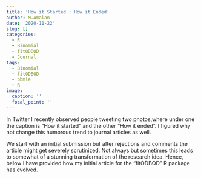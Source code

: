 ```yaml
---
title: 'How it Started : How it Ended'
author: M.Amalan
date: '2020-11-22'
slug: []
categories:
  - R
  - Binomial
  - fitODBOD
  - Journal
tags:
  - Binomial
  - fitODBOD
  - bbmle
  - R
image:
  caption: ''
  focal_point: ''
---
```


In Twitter I recently observed people tweeting two photos,where under one the caption is "How it started" and the other "How it ended". I figured why not change this humorous trend to journal articles as well. 

We start with an initial submission but after rejections and comments the article might get severely scrutinized. Not always but sometimes this leads to somewhat of a stunning transformation of the research idea. Hence, below I have provided how my initial article for the "fitODBOD" R package has evolved. 